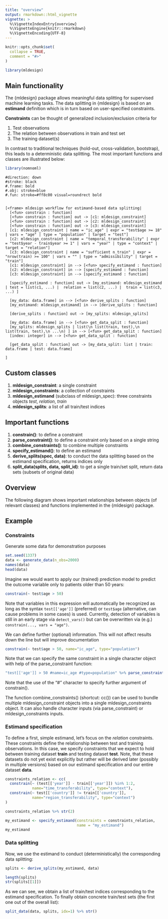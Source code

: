 ```yaml
---
title: "overview"
output: rmarkdown::html_vignette
vignette: >
  %\VignetteIndexEntry{overview}
  %\VignetteEngine{knitr::rmarkdown}
  %\VignetteEncoding{UTF-8}
---
```


```r
knitr::opts_chunk$set(
  collapse = TRUE,
  comment = "#>"
)
```

```r
library(mldesign)
```





## Main functionality

The {mldesign} package allows meaningful data splitting for supervised machine learning tasks. 
The data splitting in {mldesign} is based on an **estimand** definition which is in turn based
on user-specified constraints.

**Constraints** can be thought of generalized inclusion/exclusion criteria for 

1. Test observations
2. The relation between observations in train and test set
3. The training dataset(s)

In contrast to traditional techniques (hold-out, cross-validation, bootstrap), this leads to a
deterministic data splitting. The most important functions and classes are illustrated below:

```r
library(nomnoml)
```

```nomnoml
#direction: down
#stroke: black
#.frame: bold
#.obj: stroke=blue
#.fun: stroke=#ff8c00 visual=roundrect bold


[<frame> mldesign workflow for estimand-based data splitting|
  [<fun> constrain : function]
  [<fun> constrain : function] out -> [c1: mldesign_constraint]
  [<fun> constrain : function] out -> [c2: mldesign_constraint]
  [<fun> constrain : function] out -> [c3: mldesign_constraint]
  [c1: mldesign_constraint | name = "ic_age" | expr = "test$age >= 18" | vars = "age" | type = "population" | target = "test"]
  [c2: mldesign_constraint | name = "temporal_transferability" | expr = "test$year - train$year >= 1" | vars = "year" | type = "context" | target = "relation"]
  [c3: mldesign_constraint | name = "sufficient n_train" | expr = "nrow(train) >= 100" | vars = "" | type = "admissibility" | target = "train"]
  [c1: mldesign_constraint] in --> [<fun> specify_estimand : function]
  [c2: mldesign_constraint] in --> [specify_estimand : function]
  [c3: mldesign_constraint] in --> [specify_estimand : function] 
 
  [specify_estimand : function] out -> [my_estimand: mldesign_estimand | test = list(c1, ...) |  relation = list(c2, ...) |  train = list(c3, ...) ]
 
  [my_data: data.frame] in --> [<fun> derive_splits : function]
  [my_estimand: mldesign_estimand] in --> [derive_splits : function]
 
  [derive_splits : function] out -> [my_splits: mldesign_splits]
 
  [my_data: data.frame] in --> [<fun> get_data_split : function]
  [my_splits: mldesign_splits | list(\n list(train, test),\n list(train, test),\n ...\n) ] in --> [<fun> get_data_split : function]
  [index: integer] in --> [<fun> get_data_split : function]
  
  [get_data_split : function] out -> [my_data_split: list | train: data.frame | test: data.frame]
 
]
```

## Custom classes

1. **mldesign_constraint**: a single constraint
2. **mldesign_constraints**: a collection of constraints
3. **mldesign_estimand** (subclass of mldesign_spec): three constraints objects *test*, *relation*, *train*
4. **mldesign_splits**: a list of all train/test indices


## Important functions

1. **constrain()**: to define a constraint
2. **parse_constraint()**: to define a constraint only based on a single string
3. **combine_constraints()**: to combine multiple constraints
4. **specify_estimand()**: to define an estimand
5. **derive_splits(spec, data)**: to conduct the data splitting based on the estimand specification, returns indices only
6. **split_data(splits, data, split_id)**: to get a single train/set split, return data sets (subsets of original data)

## Overview

The following diagram shows important relationships between objects (of relevant classes) and functions
implemented in the {mldesign} package.





## Example

### Constraints

Generate some data for demonstration purposes
```r
set.seed(1337)
data <- generate_data(n_obs=2000)
names(data)
head(data)
```

Imagine we would want to apply our (trained) prediction model to predict the outcome variable only 
to patients older than 50 years:

```r
constrain(~ test$age > 50)
```
Note that variables in this expression will automatically be recognized as long as the syntax 
`test[['age']]` (preferred) or `test$age` (alternative, can cause problems in some cases) is
used. Currently, detection of variables is still in an early stage via `detect_vars()` 
but can be overwritten via (e.g.) `constrain(..., vars = "age")`.

We can define further (optional) information. This will not affect results down the line but 
will improve documentation
```r
constrain(~ test$age > 50, name="ic_age", type="population")
```

Note that we can specify the same constraint in a single character object with help of the parse_constraint function:

```r
"test[['age']] > 50 #name=ic_age #type=population" %>% parse_constraints()
```
Note that the use of the "#" character to specify further argument of constrain().

The function combine_constraints() (shortcut: cc()) can be used to bundle multiple mldesign_constraint
objects into a single mldesign_constraints object. 
It can also handle character inputs (via parse_constraint) or mldesign_constraints inputs.


### Estimand specification

To define a first, simple estimand, let's focus on the *relation* constraints. These constraints 
define the relationship between test and training observations. In this case, we specify constraints
that we expect to hold between training dataset **train** and testing dataset **test**. Note, that these
datasets do not yet exist explicitly but rather will be derived later 
(possibly in multiple versions) based on our estimand
specification and our entire dataset **data**.


```r
constraints_relation <- cc(
  constrain(~ (test[['year']] - train[['year']]) %in% 1:2,
            name="time_transferability", type="context"),
  constrain(~ test[['country']] != train[['country']],
            name="region_transferability", type="context")
) 
```

```r
constraints_relation %>% str(2)
```
```r
my_estimand <- specify_estimand(constraints = constraints_relation,
                                name = "my_estimand")
my_estimand
```




### Data splitting 

Now, we use the estimand to conduct (deterministically) the corresponding data splitting:

```r
splits <- derive_splits(my_estimand, data) 
```

```r
length(splits)
str(splits[[1]])
```
As we can see, we obtain a list of train/test indices corresponding to the estimand specification.
To finally obtain concrete train/test sets (the first one out of the overall list):

```r
split_data(data, splits, idx=1) %>% str()
```



